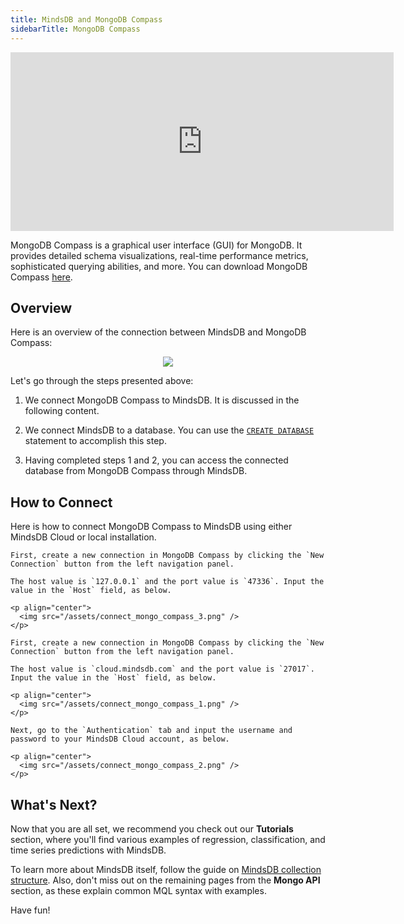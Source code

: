 ```yaml
---
title: MindsDB and MongoDB Compass
sidebarTitle: MongoDB Compass
---
```


<iframe
  className="w-full h-96"
  width="613"
  height="286"
  src="https://www.youtube.com/embed/qVmMdCofk30"
  title="Connect using Mongo Compass"
  frameborder="0"
  allow="accelerometer; autoplay; clipboard-write; encrypted-media; gyroscope; picture-in-picture"
  allowfullscreen
></iframe>

MongoDB Compass is a graphical user interface (GUI) for MongoDB. It provides detailed schema visualizations, real-time performance metrics, sophisticated querying abilities, and more. You can download MongoDB Compass [here](https://www.mongodb.com/try/download/compass).

## Overview

Here is an overview of the connection between MindsDB and MongoDB Compass:

<p align="center">
  <img src="/assets/connect_mongo_compass.png" />
</p>

Let's go through the steps presented above:

1. We connect MongoDB Compass to MindsDB. It is discussed in the following content.

2. We connect MindsDB to a database. You can use the [`CREATE DATABASE`](/sql/create/databases) statement to accomplish this step.

3. Having completed steps 1 and 2, you can access the connected database from MongoDB Compass through MindsDB.

## How to Connect

Here is how to connect MongoDB Compass to MindsDB using either MindsDB Cloud or local installation.

<Tabs>

  <Tab title= "Connecting to Local MindsDB Installation">
  
    First, create a new connection in MongoDB Compass by clicking the `New Connection` button from the left navigation panel.

    The host value is `127.0.0.1` and the port value is `47336`. Input the value in the `Host` field, as below.

    <p align="center">
      <img src="/assets/connect_mongo_compass_3.png" />
    </p>

  </Tab>

  <Tab title="Connecting to MindsDB Cloud">

    First, create a new connection in MongoDB Compass by clicking the `New Connection` button from the left navigation panel.

    The host value is `cloud.mindsdb.com` and the port value is `27017`. Input the value in the `Host` field, as below.

    <p align="center">
      <img src="/assets/connect_mongo_compass_1.png" />
    </p>

    Next, go to the `Authentication` tab and input the username and password to your MindsDB Cloud account, as below.

    <p align="center">
      <img src="/assets/connect_mongo_compass_2.png" />
    </p>

  </Tab>
</Tabs>

## What's Next?

Now that you are all set, we recommend you check out our **Tutorials** section, where you'll find various examples of regression, classification, and time series predictions with MindsDB.

To learn more about MindsDB itself, follow the guide on [MindsDB collection structure](/mongo/collection-structure/). Also, don't miss out on the remaining pages from the **Mongo API** section, as these explain common MQL syntax with examples.

Have fun!
